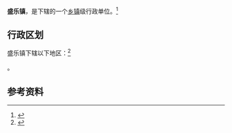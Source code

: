 {{中国乡级行政区|15/01/23/101/000}}

'''盛乐镇'''，是{{PRC admin/fullname|15/01/23/101/000|3}}下辖的一个[[乡镇|乡镇]]级行政单位。<ref>{{PRC admin/ref sgc|{{PRC admin/parent|15/01/23/101/000}}}}</ref>

== 行政区划 ==

盛乐镇下辖以下地区：<ref>{{PRC admin/ref sgc|15/01/23/101/000}}</ref>

{{PRC admin/children|15/01/23/101/000}}。

== 参考资料 ==

{{reflist}}

{{行政区划小作品}}
{{PRC admin/navcat|15/01/23/101/000}}